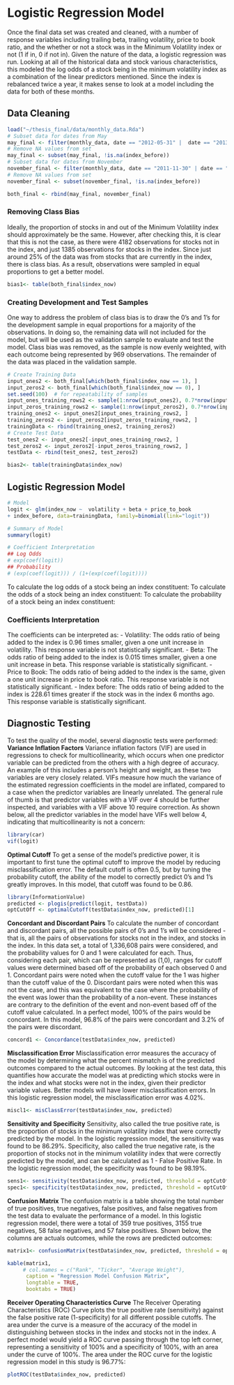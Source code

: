 # Logistic Regression Model 
Once the final data set was created and cleaned, with a number of response variables including trailing beta, trailing volatility, price to book ratio, and the whether or not a stock was in the Minimum Volatility index or not (1 if in, 0 if not in). Given the nature of the data, a logistic regression was run. Looking at all of the historical data and stock various characteristics, this  modeled the log odds of a stock being in the minimum volatility index as a combination of the linear predictors mentioned. Since the index is rebalanced twice a year, it makes sense to look at a model including the data for both of these months.

## Data Cleaning
```r
load("~/thesis_final/data/monthly_data.Rda")
# Subset data for dates from May
may_final <- filter(monthly_data, date == "2012-05-31" |  date == "2013-05-31"| date == "2014-05-30" | date == "2015-05-29" | date == "2016-05-31")
# Remove NA values from set
may_final <- subset(may_final, !is.na(index_before))
# Subset data for dates from November
november_final <- filter(monthly_data, date == "2011-11-30" | date == "2012-11-30"| date == "2013-11-29"| date == "2014-11-28" | date == "2015-11-30" | date == "2016-11-30")
# Remove NA values from set
november_final <- subset(november_final, !is.na(index_before))

both_final <- rbind(may_final, november_final)
```
### Removing Class Bias
Ideally, the proportion of stocks in and out of the Minimum Volatility index should approximately be the same. However, after checking this, it is clear that this is not the case, as there were 4182 observations for stocks not in the index, and just 1385 observations for stocks in the index. Since just around 25% of the data was from stocks that are currently in the index, there is class bias. As a result, observations were sampled in equal proportions to get a better model.
```r
bias1<- table(both_final$index_now)
```
### Creating Development and Test Samples
One way to address the problem of class bias is to draw the 0’s and 1’s for the development sample in equal proportions for a majority of the observations. In doing so, the remaining data will not included for the model, but will be used as the validation sample to evaluate and test the model.  Class bias was removed, as the sample is now evenly weighted, with each outcome being represented by 969 observations. The remainder of the data was placed in the validation sample. 

```r
# Create Training Data
input_ones2 <- both_final[which(both_final$index_now == 1), ] 
input_zeros2 <- both_final[which(both_final$index_now == 0), ]
set.seed(100)  # for repeatability of samples
input_ones_training_rows2 <- sample(1:nrow(input_ones2), 0.7*nrow(input_ones2)) 
input_zeros_training_rows2 <- sample(1:nrow(input_zeros2), 0.7*nrow(input_ones2))  
training_ones2 <- input_ones2[input_ones_training_rows2, ]  
training_zeros2 <- input_zeros2[input_zeros_training_rows2, ]
trainingData <- rbind(training_ones2, training_zeros2)   
# Create Test Data
test_ones2 <- input_ones2[-input_ones_training_rows2, ]
test_zeros2 <- input_zeros2[-input_zeros_training_rows2, ]
testData <- rbind(test_ones2, test_zeros2) 
```

```r
bias2<- table(trainingData$index_now)
```

## Logistic Regression Model 
```r
# Model
logit <- glm(index_now ~  volatility + beta + price_to_book 
+ index_before, data=trainingData, family=binomial(link="logit"))

# Summary of Model
summary(logit)
```

```r
# Coefficient Interpretation
## Log Odds
# exp(coef(logit))
## Probability 
# (exp(coef(logit))) / (1+(exp(coef(logit))))
``` 

To calculate the log odds of a stock being an index constituent:
\begin{figure}
$$ logit(p) = log(odds) = 1.858 - 0.03976 \times Volatlity - 4.193 \times Beta + 0.00005059 \times \frac{price}{book} + 5.432 \times index $$
\caption{Log Odds Equation}
\end{figure}

\hfill\break
To calculate the odds of a stock being an index constituent:
\begin{figure}
$$ odds = e ^ {1.858 - 0.03976 \times Volatlity - 4.193 \times Beta + 0.00005059 \times \frac{price}{book} + 5.432 \times index} $$
\caption{Odds Equation}
\end{figure}

\hfill\break
\hfill\break
\hfill\break
To calculate the probability of a stock being an index constituent:
\begin{figure}
$$ p = \frac {odds}{1 + odds} = \frac{e ^ {1.858 - 0.03976 \times Volatlity - 4.193 \times Beta + 0.00005059 \times \frac{price}{book} + 5.432 \times index}} {1 + e ^ {1.858 - 0.03976 \times Volatlity - 4.193 \times Beta + 0.00005059 \times \frac{price}{book} + 5.432 \times index}} $$
\caption{Probability Equation}
\end{figure}


### Coefficients Interpretation
The coefficients can be interpreted as: 
\hfill\break
- Volatility: The odds ratio of being added to the index is 0.96 times smaller, given a one unit increase in volatility. This response variable is not statistically significant.
\hfill\break
- Beta: The odds ratio of being added to the index is 0.015 times smaller, given a one unit increase in beta. This response variable is statistically significant. 
\hfill\break
- Price to Book: The odds ratio of being added to the index is the same, given a one unit increase in price to book ratio. This response variable is not statistically significant. 
\hfill\break
- Index before: The odds ratio of being added to the index is 228.61 times greater if the stock was in the index 6 months ago. This response variable is statistically significant. 
\hfill\break

## Diagnostic Testing 
To test the quality of the model, several diagnostic tests were performed:
\hfill\break
__Variance Inflation Factors__
\hfill\break
Variance inflation factors (VIF) are used in regressions to check for multicollinearity, which occurs when one predictor variable can be predicted from the others with a high degree of accuracy. An example of this includes a person's height and weight, as these two variables are very closely related. VIFs measure how much the variance of the estimated regression coefficients in the model are inflated, compared to a case when the predictor variables are linearly unrelated. The general rule of thumb is that predictor variables with a VIF over 4 should be further inspected, and variables with a VIF above 10 require correction. As shown below, all the predictor variables in the model have VIFs well below 4, indicating that multicollinearity is not a concern:
```r
library(car)
vif(logit)
```
\hfill\break
__Optimal Cutoff__
\hfill\break
To get a sense of the model's predictive power, it is important to first tune the optimal cutoff to improve the model by reducing misclassification error. The default cutoff is often 0.5, but by tuning the probability cutoff, the ability of the model to correctly predict 0's and 1's greatly improves. In this model, that cutoff was found to be 0.86. 
```r
library(InformationValue)
predicted <- plogis(predict(logit, testData)) 
optCutOff <- optimalCutoff(testData$index_now, predicted)[1] 
```
\hfill\break
__Concordant and Discordant Pairs__
\hfill\break
To calculate the number of concordant and discordant pairs, all the possible pairs of 0's and 1's will be considered - that is, all the pairs of observations for stocks not in the index, and stocks in the index. In this data set, a total of 1,336,608 pairs were considered, and the probability values for 0 and 1 were calculated for each. Thus, considering each pair, which can be represented as (1,0), ranges for cutoff values were determined based off of the probability of each observed 0 and 1. Concordant pairs were noted when the cutoff value for the 1 was higher than the cutoff value of the 0. Discordant pairs were noted when this was not the case, and this was equivalent to the case where the probability of the event was lower than the probability of a non-event. These instances are contrary to the definition of the event and non-event based off of the cutoff value calculated. In a perfect model, 100% of the pairs would be concordant. In this model, 96.8% of the pairs were concordant and 3.2% of the pairs were discordant.
```r
concord1 <- Concordance(testData$index_now, predicted)
```
\hfill\break
__Misclassification Error__
\hfill\break
Misclassification error measures the accuracy of the model by determining what the percent mismatch is of the predicted outcomes compared to the actual outcomes. By looking at the test data, this quantifies how accurate the model was at predicting which stocks were in the index and what stocks were not in the index, given their predictor variable values. Better models will have lower misclassification errors. In this logistic regression model, the misclassification error was 4.02%. 
```r
miscl1<- misClassError(testData$index_now, predicted)
```
\hfill\break
__Sensitivity and Specificity__
\hfill\break
Sensitivity, also called the true positive rate, is the proportion of stocks in the minimum volatility index that were correctly predicted by the model. In the logistic regression model, the sensitivity was found to be 86.29%. Specificity, also called the true negative rate, is the proportion of stocks not in the minimum volatility index that were correctly predicted by the model, and can be calculated as 1 - False Positive Rate. In the logistic regression model, the specificity was found to be 98.19%.
```r
sens1<- sensitivity(testData$index_now, predicted, threshold = optCutOff)
spec1<- specificity(testData$index_now, predicted, threshold = optCutOff)
```
\hfill\break
__Confusion Matrix__
\hfill\break
The confusion matrix is a table showing the total number of true positives, true negatives, false positives, and false negatives from the test data to evaluate the performance of a model. In this logistic regression model, there were a total of 359 true positives, 3155 true negatives, 58 false negatives, and 57 false positives. Shown below, the columns are actuals outcomes, while the rows are predicted outcomes: 
```r
matrix1<- confusionMatrix(testData$index_now, predicted, threshold = optCutOff)

kable(matrix1, 
     # col.names = c("Rank", "Ticker", "Average Weight"),
      caption = "Regression Model Confusion Matrix",
      longtable = TRUE,
      booktabs = TRUE)
```
\hfill\break
__Receiver Operating Characteristics Curve__
\hfill\break
The Receiver Operating Characteristics (ROC) Curve plots the true positive rate (sensitivity) against the false positive rate (1-specificity) for all different possible cutoffs. The area under the curve is a measure of the accuracy of the model in distinguishing between stocks in the index and stocks not in the index. A perfect model would yield a ROC curve passing through the top left corner, representing a sensitivity of 100% and a specificity of 100%, with an area under the curve of 100%. The area under the ROC curve for the logistic regression model in this study is 96.77%:
\hfill\break
```r
plotROC(testData$index_now, predicted)
```
\hfill\break

